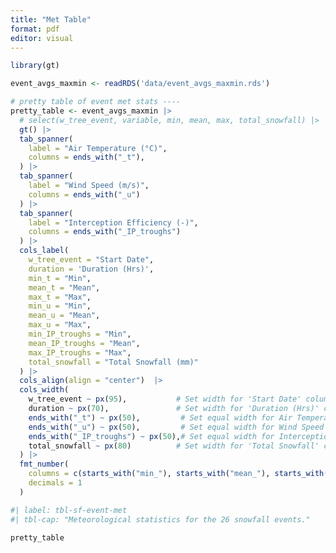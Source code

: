 ```yaml
---
title: "Met Table"
format: pdf
editor: visual
---
```


```r

library(gt)

event_avgs_maxmin <- readRDS('data/event_avgs_maxmin.rds')

# pretty table of event met stats ----
pretty_table <- event_avgs_maxmin |>
  # select(w_tree_event, variable, min, mean, max, total_snowfall) |>
  gt() |>
  tab_spanner(
    label = "Air Temperature (°C)",
    columns = ends_with("_t"),
  ) |>
  tab_spanner(
    label = "Wind Speed (m/s)",
    columns = ends_with("_u")
  ) |>
  tab_spanner(
    label = "Interception Efficiency (-)",
    columns = ends_with("_IP_troughs")
  ) |>
  cols_label(
    w_tree_event = "Start Date",
    duration = 'Duration (Hrs)',
    min_t = "Min",
    mean_t = "Mean",
    max_t = "Max",
    min_u = "Min",
    mean_u = "Mean",
    max_u = "Max",
    min_IP_troughs = "Min",
    mean_IP_troughs = "Mean",
    max_IP_troughs = "Max",
    total_snowfall = "Total Snowfall (mm)"
  ) |>
  cols_align(align = "center")  |>
  cols_width(
    w_tree_event ~ px(95),           # Set width for 'Start Date' column
    duration ~ px(70),               # Set width for 'Duration (Hrs)' column
    ends_with("_t") ~ px(50),         # Set equal width for Air Temperature columns
    ends_with("_u") ~ px(50),         # Set equal width for Wind Speed columns
    ends_with("_IP_troughs") ~ px(50),# Set equal width for Interception Efficiency columns
    total_snowfall ~ px(80)          # Set width for 'Total Snowfall' column
  ) |>
  fmt_number(
    columns = c(starts_with("min_"), starts_with("mean_"), starts_with("max_"), total_snowfall),
    decimals = 1
  )
```

\pagebreak

```r
#| label: tbl-sf-event-met
#| tbl-cap: "Meteorological statistics for the 26 snowfall events."

pretty_table
```


